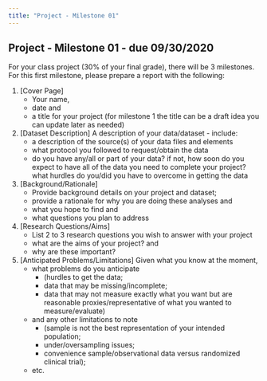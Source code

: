 ```yaml
---
title: "Project - Milestone 01"
---
```


## Project - Milestone 01 - due 09/30/2020

For your class project (30% of your final grade), there will be 3 milestones. For this first milestone, please prepare a report with the following:

1. [Cover Page] 
    - Your name, 
    - date and 
    - a title for your project (for milestone 1 the title can be a draft idea you can update later as needed)
2. [Dataset Description] A description of your data/dataset - include:
    - a description of the source(s) of your data files and elements
    - what protocol you followed to request/obtain the data
    - do you have any/all or part of your data? if not, how soon do you expect to have all of the data you need to complete your project? what hurdles do you/did you have to overcome in getting the data
3. [Background/Rationale] 
    - Provide background details on your project and dataset; 
    - provide a rationale for why you are doing these analyses and 
    - what you hope to find and 
    - what questions you plan to address
4. [Research Questions/Aims] 
    - List 2 to 3 research questions you wish to answer with your project
    - what are the aims of your project? and 
    - why are these important?
5. [Anticipated Problems/Limitations] Given what you know at the moment,
    - what problems do you anticipate 
        - (hurdles to get the data; 
        - data that may be missing/incomplete; 
        - data that may not measure exactly what you want but are reasonable proxies/representative of what you wanted to measure/evaluate)
    - and any other limitations to note 
        - (sample is not the best representation of your intended population; 
        - under/oversampling issues; 
        - convenience sample/observational data versus randomized clinical trial); 
    - etc.